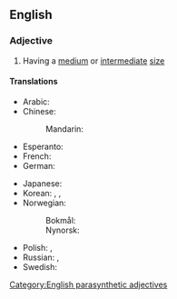 ==English==

===Adjective===
{{en-adj|-|head=[[medium]]-[[sized]]}}

# Having a [[medium]] or [[intermediate]] [[size]]

====Translations====
{{trans-top|having a medium or intermediate size}}
* Arabic: {{t|ar|مُتَوَسِّط الْحَجْم}}
* Chinese:
*: Mandarin: {{t+|cmn|中型|tr=zhōngxíng}}
* Esperanto: {{t|eo|mezgranda}}
* French: {{t|fr|[[de]] [[grandeur]] [[moyenne]]}}
* German: {{t+|de|mittelgroß}}
{{trans-mid}}
* Japanese: {{t+|ja|中型|tr=ちゅうがたの, chūgata no|alt=中型の}}
* Korean: {{t|ko|[[중간]] [[크기]]의}}, {{t+|ko|중형|alt=중형의}}, {{t|ko|[[중간]] [[사이즈]]의}}
* Norwegian:
*: Bokmål: {{t|nb|mellomstor}}
*: Nynorsk: {{t|nn|mellomstor}}
* Polish: {{t|pl|średniowymiarowy}}, {{t+|pl|średni}}
* Russian: {{t|ru|сре́днего разме́ра}}, {{t+|ru|сре́дний}}
* Swedish: {{t+|sv|mellanstor}}
{{trans-bottom}}

[[Category:English parasynthetic adjectives]]
{{C|en|Size}}